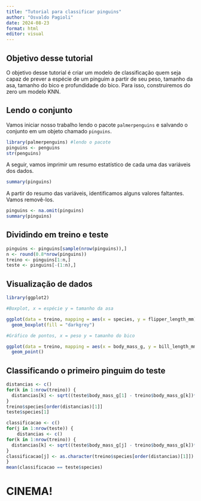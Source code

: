 ```yaml
---
title: "Tutorial para classificar pinguins"
author: "Osvaldo Pagioli"
date: 2024-08-23
format: html
editor: visual
---
```


## Objetivo desse tutorial

O objetivo desse tutorial é criar um modelo de classificação quem seja capaz de prever a espécie de um pinguim a partir de seu peso, tamanho da asa, tamanho do bico e profundidade do bico. Para isso, construiremos do zero um modelo KNN.

## Lendo o conjunto

Vamos iniciar nosso trabalho lendo o pacote `palmerpenguins` e salvando o conjunto em um objeto chamado `pinguins`.

```r
library(palmerpenguins) #lendo o pacote
pinguins <- penguins
str(penguins)
```

A seguir, vamos imprimir um resumo estatístico de cada uma das variáveis dos dados.

```r
summary(pinguins)
```

A partir do resumo das variáveis, identificamos alguns valores faltantes. Vamos removê-los.

```r
pinguins <- na.omit(pinguins)
summary(pinguins)
```

## Dividindo em treino e teste

```r
pinguins <- pinguins[sample(nrow(pinguins)),]
n <- round(0.8*nrow(pinguins))
treino <- pinguins[1:n,]
teste <- pinguins[-(1:n),]
```

## Visualização de dados

```r
library(ggplot2)

#Boxplot, x = espécie y = tamanho da asa

ggplot(data = treino, mapping = aes(x = species, y = flipper_length_mm)) +
  geom_boxplot(fill = "darkgrey")

#Gráfico de pontos, x = peso y = tamanho do bico

ggplot(data = treino, mapping = aes(x = body_mass_g, y = bill_length_mm, color = species)) +
  geom_point()
```

## Classificando o primeiro pinguim do teste

```r
distancias <- c()
for(k in 1:nrow(treino)) {
  distancias[k] <- sqrt((teste$body_mass_g[1] - treino$body_mass_g[k])**2 + (teste$bill_length_mm[1] - treino$bill_length_mm[k])**2)
}
treino$species[order(distancias)[1]]
teste$species[1]
```

```r
classificacao <- c()
for(j in 1:nrow(teste)) {
    distancias <- c()
for(k in 1:nrow(treino)) {
  distancias[k] <- sqrt((teste$body_mass_g[j] - treino$body_mass_g[k])**2 + (teste$bill_length_mm[j] - treino$bill_length_mm[k])**2)
}
classificacao[j] <- as.character(treino$species[order(distancias)[1]])
}
mean(classificacao == teste$species)
```

# CINEMA!

